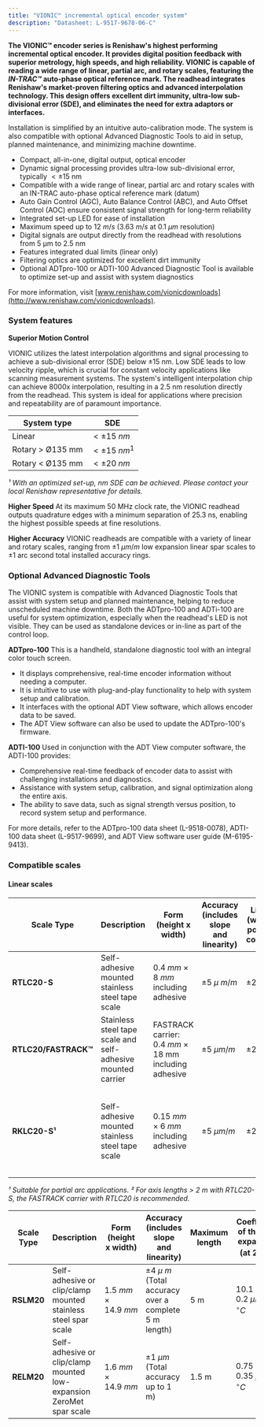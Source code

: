 ```yaml
---
title: "VIONIC™ incremental optical encoder system"
description: "Datasheet: L-9517-9678-06-C"
---
```


**The VIONIC™ encoder series is Renishaw's highest performing incremental optical encoder. It provides digital position feedback with superior metrology, high speeds, and high reliability. VIONIC is capable of reading a wide range of linear, partial arc, and rotary scales, featuring the _IN-TRAC™_ auto-phase optical reference mark. The readhead integrates Renishaw's market-proven filtering optics and advanced interpolation technology. This design offers excellent dirt immunity, ultra-low sub-divisional error (SDE), and eliminates the need for extra adaptors or interfaces.**

Installation is simplified by an intuitive auto-calibration mode. The system is also compatible with optional Advanced Diagnostic Tools to aid in setup, planned maintenance, and minimizing machine downtime.

- Compact, all-in-one, digital output, optical encoder
- Dynamic signal processing provides ultra-low sub-divisional error, typically $<\pm15$ nm
- Compatible with a wide range of linear, partial arc and rotary scales with an IN-TRAC auto-phase optical reference mark (datum)
- Auto Gain Control (AGC), Auto Balance Control (ABC), and Auto Offset Control (AOC) ensure consistent signal strength for long-term reliability
- Integrated set-up LED for ease of installation
- Maximum speed up to $12~m/s$ ($3.63~m/s$ at $0.1~\mu m$ resolution)
- Digital signals are output directly from the readhead with resolutions from 5 µm to 2.5 nm
- Features integrated dual limits (linear only)
- Filtering optics are optimized for excellent dirt immunity
- Optional ADTpro-100 or ADTI-100 Advanced Diagnostic Tool is available to optimize set-up and assist with system diagnostics

For more information, visit [www.renishaw.com/vionicdownloads](http://www.renishaw.com/vionicdownloads).

### System features

**Superior Motion Control**

VIONIC utilizes the latest interpolation algorithms and signal processing to achieve a sub-divisional error (SDE) below $\pm15$ nm. Low SDE leads to low velocity ripple, which is crucial for constant velocity applications like scanning measurement systems. The system's intelligent interpolation chip can achieve 8000x interpolation, resulting in a 2.5 nm resolution directly from the readhead. This system is ideal for applications where precision and repeatability are of paramount importance.

| System type       | SDE             |
| ----------------- | --------------- |
| Linear            | $<\pm15~nm$     |
| Rotary \> Ø135 mm | $<\pm15~nm^{1}$ |
| Rotary \< Ø135 mm | $<\pm20~nm$     |

_¹ With an optimized set-up,  nm SDE can be achieved. Please contact your local Renishaw representative for details._

**Higher Speed** At its maximum 50 MHz clock rate, the VIONIC readhead outputs quadrature edges with a minimum separation of 25.3 ns, enabling the highest possible speeds at fine resolutions.

**Higher Accuracy** VIONIC readheads are compatible with a variety of linear and rotary scales, ranging from $\pm1~\mu m/m$ low expansion linear spar scales to ±1 arc second total installed accuracy rings.

### Optional Advanced Diagnostic Tools

The VIONIC system is compatible with Advanced Diagnostic Tools that assist with system setup and planned maintenance, helping to reduce unscheduled machine downtime. Both the ADTpro-100 and ADTi-100 are useful for system optimization, especially when the readhead's LED is not visible. They can be used as standalone devices or in-line as part of the control loop.

**ADTpro-100** This is a handheld, standalone diagnostic tool with an integral color touch screen.

- It displays comprehensive, real-time encoder information without needing a computer.
- It is intuitive to use with plug-and-play functionality to help with system setup and calibration.
- It interfaces with the optional ADT View software, which allows encoder data to be saved.
- The ADT View software can also be used to update the ADTpro-100's firmware.

**ADTI-100** Used in conjunction with the ADT View computer software, the ADTI-100 provides:

- Comprehensive real-time feedback of encoder data to assist with challenging installations and diagnostics.
- Assistance with system setup, calibration, and signal optimization along the entire axis.
- The ability to save data, such as signal strength versus position, to record system setup and performance.

For more details, refer to the ADTpro-100 data sheet (L-9518-0078), ADTI-100 data sheet (L-9517-9699), and ADT View software user guide (M-6195-9413).

### Compatible scales

#### Linear scales

| Scale Type           | Description                                                  | Form (height x width)                                    | Accuracy (includes slope and linearity) | Linearity (with two-point error correction) | Maximum length                  | Coefficient of thermal expansion (at $20^{\circ}C)$                        |
| -------------------- | ------------------------------------------------------------ | -------------------------------------------------------- | --------------------------------------- | ------------------------------------------- | ------------------------------- | -------------------------------------------------------------------------- |
| **RTLC20-S**         | Self-adhesive mounted stainless steel tape scale             | $0.4~mm\times8~mm$ including adhesive                    | $\pm5~\mu~m/m$                          | $\pm2.5~\mu m/m$                            | $10~m^{2}$ (\> 10 m on request) | $10.1\pm0.2~\mu m/m/^{\circ}C$                                             |
| **RTLC20/FASTRACK™** | Stainless steel tape scale and self-adhesive mounted carrier | FASTRACK carrier: $0.4~mm\times18$ mm including adhesive | $\pm5~\mu m/m$                          | $\pm2.5~\mu m/m$                            | 10 m (\> 10 m on request)       | $10.1\pm0.2~\mu m/m/^{\circ}C$                                             |
| **RKLC20-S¹**        | Self-adhesive mounted stainless steel tape scale             | $0.15~mm\times6~mm$ including adhesive                   | $\pm5~\mu m/m$                          | $\pm2.5~\mu m/m$                            | 20 m (\> 20 m on request)       | Matches substrate material when ends are fixed by epoxy mounted end clamps |

_¹ Suitable for partial arc applications._ _² For axis lengths \> 2 m with RTLC20-S, the FASTRACK carrier with RTLC20 is recommended._

| Scale Type | Description                                                          | Form (height x width) | Accuracy (includes slope and linearity)                  | Maximum length | Coefficient of thermal expansion (at $20^{\circ}C)$ |
| ---------- | -------------------------------------------------------------------- | --------------------- | -------------------------------------------------------- | -------------- | --------------------------------------------------- |
| **RSLM20** | Self-adhesive or clip/clamp mounted stainless steel spar scale       | $1.5~mm\times14.9~mm$ | $\pm4~\mu~m$ (Total accuracy over a complete 5 m length) | 5 m            | $10.1\pm0.2~\mu m/m/^{\circ}C$                      |
| **RELM20** | Self-adhesive or clip/clamp mounted low-expansion ZeroMet spar scale | $1.6~mm\times14.9~mm$ | $\pm1~\mu m$ (Total accuracy up to 1 m)                  | 1.5 m          | $0.75\pm0.35~\mu m/m/^{\circ}C$                     |